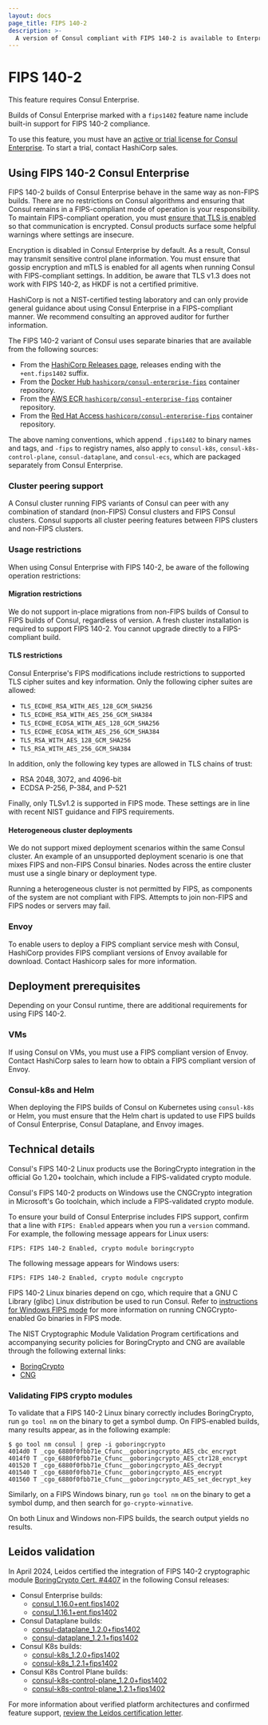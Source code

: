 ```yaml
---
layout: docs
page_title: FIPS 140-2
description: >-
  A version of Consul compliant with FIPS 140-2 is available to Enterprise users. Learn about where to find FIPS-compliant versions of Consul, its usage restrictions, technical details, and Leidos validation.
---
```


# FIPS 140-2

<EnterpriseAlert>
  This feature requires Consul Enterprise.
</EnterpriseAlert>

Builds of Consul Enterprise marked with a `fips1402` feature name include built-in support for FIPS 140-2 compliance.

To use this feature, you must have an [active or trial license for Consul Enterprise](/consul/docs/enterprise/license/overview). To start a trial, contact HashiCorp sales.

## Using FIPS 140-2 Consul Enterprise

FIPS 140-2 builds of Consul Enterprise behave in the same way as non-FIPS builds. There are no restrictions on Consul algorithms and ensuring that Consul remains in a FIPS-compliant mode of operation is your responsibility. To maintain FIPS-compliant operation, you must [ensure that TLS is enabled](/consul/tutorials/archive/tls-encryption-secure) so that communication is encrypted. Consul products surface some helpful warnings where settings are insecure.

Encryption is disabled in Consul Enterprise by default. As a result, Consul may transmit sensitive control plane information. You must ensure that gossip encryption and mTLS is enabled for all agents when running Consul with FIPS-compliant settings. In addition, be aware that TLS v1.3 does not work with FIPS 140-2, as HKDF is not a certified primitive.

HashiCorp is not a NIST-certified testing laboratory and can only provide general guidance about using Consul Enterprise in a FIPS-compliant manner. We recommend consulting an approved auditor for further information.

The FIPS 140-2 variant of Consul uses separate binaries that are available from the following sources:

- From the [HashiCorp Releases page](https://releases.hashicorp.com/consul), releases ending with the `+ent.fips1402` suffix.
- From the [Docker Hub `hashicorp/consul-enterprise-fips`](https://hub.docker.com/r/hashicorp/consul-enterprise-fips) container repository.
- From the [AWS ECR `hashicorp/consul-enterprise-fips`](https://gallery.ecr.aws/hashicorp/consul-enterprise-fips) container repository.
- From the [Red Hat Access `hashicorp/consul-enterprise-fips`](https://catalog.redhat.com/software/containers/hashicorp/consul-enterprise-fips/628d50e37ff70c66a88517ea) container repository.

The above naming conventions, which append `.fips1402` to binary names and tags, and `-fips` to registry names, also apply to `consul-k8s`, `consul-k8s-control-plane`, `consul-dataplane`, and `consul-ecs`, which are packaged separately from Consul Enterprise.

### Cluster peering support

A Consul cluster running FIPS variants of Consul can peer with any combination of standard (non-FIPS) Consul clusters and FIPS Consul clusters. Consul supports all cluster peering features between FIPS clusters and non-FIPS clusters.

### Usage restrictions

When using Consul Enterprise with FIPS 140-2, be aware of the following operation restrictions:

#### Migration restrictions

We do not support in-place migrations from non-FIPS builds of Consul to FIPS builds of Consul, regardless of version. A fresh cluster installation is required to support FIPS 140-2. You cannot upgrade directly to a FIPS-compliant build.

#### TLS restrictions

Consul Enterprise's FIPS modifications include restrictions to supported TLS cipher suites and key information. Only the following cipher suites are allowed:

- `TLS_ECDHE_RSA_WITH_AES_128_GCM_SHA256`
- `TLS_ECDHE_RSA_WITH_AES_256_GCM_SHA384`
- `TLS_ECDHE_ECDSA_WITH_AES_128_GCM_SHA256`
- `TLS_ECDHE_ECDSA_WITH_AES_256_GCM_SHA384`
- `TLS_RSA_WITH_AES_128_GCM_SHA256`
- `TLS_RSA_WITH_AES_256_GCM_SHA384`

In addition, only the following key types are allowed in TLS chains of trust:

- RSA 2048, 3072, and 4096-bit
- ECDSA P-256, P-384, and P-521

Finally, only TLSv1.2 is supported in FIPS mode. These settings are in line with recent NIST guidance and FIPS requirements.

#### Heterogeneous cluster deployments

We do not support mixed deployment scenarios within the same Consul cluster. An example of an unsupported deployment scenario is one that mixes FIPS and non-FIPS Consul binaries. Nodes across the entire cluster must use a single binary or deployment type.

Running a heterogeneous cluster is not permitted by FIPS, as components of the system are not compliant with FIPS. Attempts to join non-FIPS and FIPS nodes or servers may fail.

### Envoy

To enable users to deploy a FIPS compliant service mesh with Consul, HashiCorp provides FIPS compliant versions of Envoy available for download. Contact Hashicorp sales for more information.

## Deployment prerequisites

Depending on your Consul runtime, there are additional requirements for using FIPS 140-2.

### VMs

If using Consul on VMs, you must use a FIPS compliant version of Envoy. Contact HashiCorp sales to learn how to obtain a FIPS compliant version of Envoy.

### Consul-k8s and Helm

When deploying the FIPS builds of Consul on Kubernetes using `consul-k8s` or Helm, you must ensure that the Helm chart is updated to use FIPS builds of Consul Enterprise, Consul Dataplane, and Envoy images.

## Technical details

Consul's FIPS 140-2 Linux products use the BoringCrypto integration in the official Go 1.20+ toolchain, which include a FIPS-validated crypto module.

Consul's FIPS 140-2 products on Windows use the CNGCrypto integration in Microsoft's Go toolchain, which include a FIPS-validated crypto module.

To ensure your build of Consul Enterprise includes FIPS support, confirm that a line with `FIPS: Enabled` appears when you run a `version` command. For example, the following message appears for Linux users:

```log hideClipboard
FIPS: FIPS 140-2 Enabled, crypto module boringcrypto
```

The following message appears for Windows users:

```log hideClipboard
FIPS: FIPS 140-2 Enabled, crypto module cngcrypto
```

FIPS 140-2 Linux binaries depend on cgo, which require that a GNU C Library (glibc) Linux distribution be used to run Consul. Refer to [instructions for Windows FIPS mode](https://github.com/microsoft/go/blob/microsoft/main/eng/doc/fips/README.md#windows-fips-mode-cng) for more information on running CNGCrypto-enabled Go binaries in FIPS mode.

The NIST Cryptographic Module Validation Program certifications and accompanying security policies for BoringCrypto and CNG are available through the following external links:

- [BoringCrypto](https://csrc.nist.gov/projects/cryptographic-module-validation-program/certificate/4407)
- [CNG](https://csrc.nist.gov/projects/cryptographic-module-validation-program/certificate/4515)

### Validating FIPS crypto modules

To validate that a FIPS 140-2 Linux binary correctly includes BoringCrypto, run `go tool nm` on the binary to get a symbol dump.  On FIPS-enabled builds, many results appear, as in the following example:

```shell-session
$ go tool nm consul | grep -i goboringcrypto
4014d0 T _cgo_6880f0fbb71e_Cfunc__goboringcrypto_AES_cbc_encrypt
4014f0 T _cgo_6880f0fbb71e_Cfunc__goboringcrypto_AES_ctr128_encrypt
401520 T _cgo_6880f0fbb71e_Cfunc__goboringcrypto_AES_decrypt
401540 T _cgo_6880f0fbb71e_Cfunc__goboringcrypto_AES_encrypt
401560 T _cgo_6880f0fbb71e_Cfunc__goboringcrypto_AES_set_decrypt_key
```

Similarly, on a FIPS Windows binary, run `go tool nm` on the binary to get a symbol dump, and then search for `go-crypto-winnative`. 

On both Linux and Windows non-FIPS builds, the search output yields no results.

## Leidos validation

In April 2024, Leidos certified the integration of FIPS 140-2 cryptographic module [BoringCrypto Cert. #4407](https://csrc.nist.gov/Projects/Cryptographic-Module-Validation-Program/Certificate/4407) in the following Consul releases:

- Consul Enterprise builds:
  - [consul_1.16.0+ent.fips1402](https://releases.hashicorp.com/consul/1.16.0+ent.fips1402/)
  - [consul_1.16.1+ent.fips1402](https://releases.hashicorp.com/consul/1.16.1+ent.fips1402/)
- Consul Dataplane builds:
  - [consul-dataplane_1.2.0+fips1402](https://releases.hashicorp.com/consul-dataplane/1.2.0+fips1402/)
  - [consul-dataplane_1.2.1+fips1402](https://releases.hashicorp.com/consul-dataplane/1.2.1+fips1402/)
- Consul K8s builds:
  - [consul-k8s_1.2.0+fips1402](https://releases.hashicorp.com/consul-k8s/1.2.0+fips1402/)
  - [consul-k8s_1.2.1+fips1402](https://releases.hashicorp.com/consul-k8s/1.2.1+fips1402/)
- Consul K8s Control Plane builds:
  - [consul-k8s-control-plane_1.2.0+fips1402](https://releases.hashicorp.com/consul-k8s-control-plane/1.2.0+fips1402/)
  - [consul-k8s-control-plane_1.2.1+fips1402](https://releases.hashicorp.com/consul-k8s-control-plane/1.2.2+fips1402/)

For more information about verified platform architectures and confirmed feature support, [review the Leidos certification letter](https://www.datocms-assets.com/2885/1715791547-boringcrypto_compliance_letter_signed.pdf).